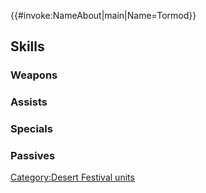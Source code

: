{{#invoke:NameAbout|main|Name=Tormod}}{{HeroPage Tabs}}
{{Hero Infobox
|Name=Tormod
|Title=Indomitable Will
|WeaponType=Red Tome
|MoveType=Infantry
|Origin=Fire Emblem: Radiant Dawn
|Gender=Male
|actorEN=Paul Castro Jr.
|actorJP=内田真礼
|artist=めか
|additionDate=January 19, 2024
|releaseDate=January 19, 2024
|cv1=9
|cv2=800600
|TagID=ナバタトパック
|InternalID=1054
|Properties=special
|description=Boy who claims to lead the Laguz Emancipation Army. Confidently pursues his ideals for a new world. Appears in Fire Emblem: Radiant Dawn.
}}
{{Stats Page
|Lv1HP=18|Lv1ATK=13|Lv1SPD=10|Lv1DEF=3|Lv1RES=8
|GRHP=50|GRATK=70|GRSPD=80|GRDEF=50|GRRES=50
}}
==Skills==
===Weapons===
{{Weapons Table
|weapon1=Fire
|weapon1Default=1
|weapon1Unlock=1
|weapon2=Elfire
|weapon2Default=2
|weapon2Unlock=2
|weapon3=Nabata Beacon
|weapon3Default=3
|weapon3Unlock=3
|weapon4=Nabata Beacon+
|weapon4Default=5
|weapon4Unlock=5
}}
===Assists===
{{Assists Table}}
===Specials===
{{Specials Table
|special1=Dragon Gaze
|special1Default=4
|special1Unlock=3
|special2=Draconic Aura
|special2Unlock=4
}}
===Passives===
{{Passives Table
|passiveB1=Spd/Res Tempo 1
|passiveB2=Spd/Res Tempo 2
|passiveB3=Spd/Res Tempo 3
|passiveB1Unlock=3
|passiveB2Unlock=4
|passiveB3Unlock=5
|passiveC1=Spd/Res Gap 1
|passiveC2=Spd/Res Gap 2
|passiveC3=Spd/Res Gap 3
|passiveC1Unlock=1
|passiveC2Unlock=2
|passiveC3Unlock=4
}}
{{Heroes Navbox}}
[[Category:Desert Festival units]]
